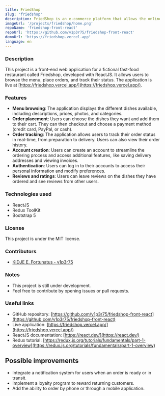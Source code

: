 ```yaml
---
title: FriedShop
slug: 'friedshop'
description: FriedShop is an e-commerce platform that allows the online sale of items of various types, with an integrated payment system.
imageUrl: '/projects/friedshop/home.png'
repoName: 'friedshop-front-react'
repoUrl: 'https://github.com/v1p3r75/friedshop-front-react'
demoUrl: 'https://friedshop.vercel.app'
language: en
---
```


### Description

This project is a front-end web application for a fictional fast-food restaurant called Friedshop, developed with ReactJS. It allows users to browse the menu, place orders, and track their status. The application is live at [https://friedshop.vercel.app/](https://friedshop.vercel.app/).

### Features

* **Menu browsing**: The application displays the different dishes available, including descriptions, prices, photos, and categories.
* **Order placement**: Users can choose the dishes they want and add them to their cart. They can then checkout and choose a payment method (credit card, PayPal, or cash).
* **Order tracking**: The application allows users to track their order status in real-time, from preparation to delivery. Users can also view their order history.
* **Account creation**: Users can create an account to streamline the ordering process and access additional features, like saving delivery addresses and viewing invoices.
* **Authentication**: Users can log in to their accounts to access their personal information and modify preferences.
* **Reviews and ratings**: Users can leave reviews on the dishes they have ordered and see reviews from other users.

### Technologies used

* ReactJS
* Redux ToolKit
* Bootstrap 5

### License

This project is under the MIT license.

### Contributors

- [KIDJE E. Fortunatus - v1p3r75](https://github.com/v1p3r75)


### Notes

* This project is still under development.
* Feel free to contribute by opening issues or pull requests.

### Useful links

* GitHub repository: [https://github.com/v1p3r75/friedshop-front-react](https://github.com/v1p3r75/friedshop-front-react)
* Live application: [https://friedshop.vercel.app/](https://friedshop.vercel.app/)
* ReactJS documentation: [https://react.dev/](https://react.dev/)
* Redux tutorial: [https://redux.js.org/tutorials/fundamentals/part-1-overview](https://redux.js.org/tutorials/fundamentals/part-1-overview)

## Possible improvements

* Integrate a notification system for users when an order is ready or in transit.
* Implement a loyalty program to reward returning customers.
* Add the ability to order by phone or through a mobile application.

